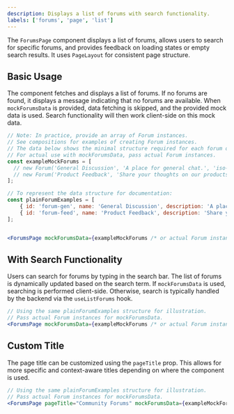 ```yaml
---
description: Displays a list of forums with search functionality.
labels: ['forums', 'page', 'list']
---
```


The `ForumsPage` component displays a list of forums, allows users to search for specific forums, and provides feedback on loading states or empty search results.
It uses `PageLayout` for consistent page structure.

## Basic Usage
The component fetches and displays a list of forums. If no forums are found, it displays a message indicating that no forums are available.
When `mockForumsData` is provided, data fetching is skipped, and the provided mock data is used. Search functionality will then work client-side on this mock data.

```jsx
// Note: In practice, provide an array of Forum instances.
// See compositions for examples of creating Forum instances.
// The data below shows the minimal structure required for each forum object if you were constructing them.
// For actual use with mockForumsData, pass actual Forum instances.
const exampleMockForums = [
  // new Forum('General Discussion', 'A place for general chat.', 'iso-date', 'iso-date', undefined, 'forum-1'),
  // new Forum('Product Feedback', 'Share your thoughts on our products.', 'iso-date', 'iso-date', undefined, 'forum-2')
];

// To represent the data structure for documentation:
const plainForumExamples = [
    { id: 'forum-gen', name: 'General Discussion', description: 'A place for general chat.', createdAt: '2023-01-01T00:00:00Z', updatedAt: '2023-01-01T00:00:00Z', imageUrl: undefined },
    { id: 'forum-feed', name: 'Product Feedback', description: 'Share your thoughts on our products.', createdAt: '2023-01-01T00:00:00Z', updatedAt: '2023-01-01T00:00:00Z', imageUrl: undefined }
];


<ForumsPage mockForumsData={exampleMockForums /* or actual Forum instances */} />
```
## With Search Functionality
Users can search for forums by typing in the search bar. The list of forums is dynamically updated based on the search term. If `mockForumsData` is used, searching is performed client-side. Otherwise, search is typically handled by the backend via the `useListForums` hook.
```jsx
// Using the same plainForumExamples structure for illustration.
// Pass actual Forum instances for mockForumsData.
<ForumsPage mockForumsData={exampleMockForums /* or actual Forum instances */} />
```
## Custom Title
The page title can be customized using the `pageTitle` prop. This allows for more specific and context-aware titles depending on where the component is used.
```jsx
// Using the same plainForumExamples structure for illustration.
// Pass actual Forum instances for mockForumsData.
<ForumsPage pageTitle="Community Forums" mockForumsData={exampleMockForums /* or actual Forum instances */} />